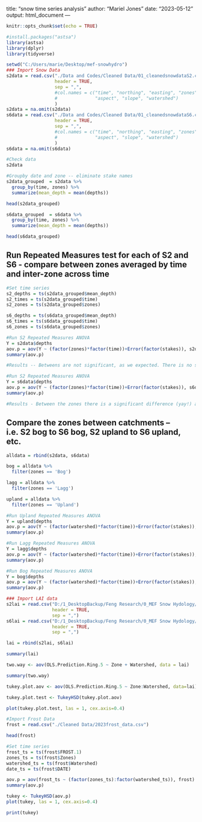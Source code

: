 title: "snow time series analysis"
author: "Mariel Jones"
date: "2023-05-12"
output: html_document
---

```r
knitr::opts_chunk$set(echo = TRUE)
```


```r
#install.packages("astsa")
library(astsa)
library(dplyr)
library(tidyverse)
```

```r
setwd("C:/Users/marie/Desktop/mef-snowhydro")
### Import Snow Data
s2data = read.csv("./Data and Codes/Cleaned Data/01_cleanedsnowdataS2.csv",
                  header = TRUE,
                  sep = ",",
                  #col.names = c("time", "northing", "easting", "zones", "stakes", 
                  #              "aspect", "slope", "watershed")
                  )
s2data = na.omit(s2data)
s6data = read.csv("./Data and Codes/Cleaned Data/01_cleanedsnowdataS6.csv",
                  header = TRUE,
                  sep = ",",
                  #col.names = c("time", "northing", "easting", "zones", "stakes",
                  #              "aspect", "slope", "watershed")
                  )
s6data = na.omit(s6data)
```

```r
#Check data
s2data

```

```r
#Groupby date and zone -- eliminate stake names
s2data_grouped  = s2data %>%
  group_by(time, zones) %>%
  summarize(mean_depth = mean(depths))

head(s2data_grouped)

s6data_grouped  = s6data %>%
  group_by(time, zones) %>%
  summarize(mean_depth = mean(depths))

head(s6data_grouped)
```

## Run Repeated Measures test for each of S2 and S6 - compare between zones averaged by time and inter-zone across time

```r
#Set time series
s2_depths = ts(s2data_grouped$mean_depth)
s2_times = ts(s2data_grouped$time)
s2_zones = ts(s2data_grouped$zones)

s6_depths = ts(s6data_grouped$mean_depth)
s6_times = ts(s6data_grouped$time)
s6_zones = ts(s6data_grouped$zones)
```

```r
#Run S2 Repeated Measures ANOVA
Y = s2data$depths
aov.p = aov(Y ~ (factor(zones)*factor(time))+Error(factor(stakes)), s2data)
summary(aov.p)

#Results -- Betweens are not significant, as we expected. There is no sig difference between the zones. Within a zone, however, there is a significant trend with time (as we would hope) and there is a significant interaction with zone and time, so even though the overall means might be different there is a slight difference in slopes. 
```
```r
#Run S2 Repeated Measures ANOVA
Y = s6data$depths
aov.p = aov(Y ~ (factor(zones)*factor(time))+Error(factor(stakes)), s6data)
summary(aov.p)

#Results - Between the zones there is a significant difference (yay!) and within the zones there is a signifcant relationship with time, expected, and a slight difference in slopes, although not as significant as the S2 data. 
```
## Compare the zones between catchments -- i.e. S2 bog to S6 bog, S2 upland to S6 upland, etc. 

```r
alldata = rbind(s2data, s6data)

bog = alldata %>%
  filter(zones == 'Bog')

lagg = alldata %>%
  filter(zones == 'Lagg')

upland = alldata %>%
  filter(zones == 'Upland')
```

```r
#Run Upland Repeated Measures ANOVA
Y = upland$depths
aov.p = aov(Y ~ (factor(watershed)*factor(time))+Error(factor(stakes)), upland)
summary(aov.p)
```

```r
#Run Lagg Repeated Measures ANOVA
Y = lagg$depths
aov.p = aov(Y ~ (factor(watershed)*factor(time))+Error(factor(stakes)), lagg)
summary(aov.p)
```

```r
#Run Bog Repeated Measures ANOVA
Y = bog$depths
aov.p = aov(Y ~ (factor(watershed)*factor(time))+Error(factor(stakes)), bog)
summary(aov.p)
```





















```r
### Import LAI data 
s2lai = read.csv("D:/1_DesktopBackup/Feng Research/0_MEF Snow Hydology/mef-snowhydro/Data and Codes/Cleaned Data/S2_winterLAI_calibrated.csv", 
                 header = TRUE, 
                 sep = ",")
s6lai = read.csv("D:/1_DesktopBackup/Feng Research/0_MEF Snow Hydology/mef-snowhydro/Data and Codes/Cleaned Data/S6_winterLAI_calibrated.csv", 
                 header = TRUE, 
                 sep = ",")

lai = rbind(s2lai, s6lai)
```

```r
summary(lai)
```

```r
two.way <- aov(OLS.Prediction.Ring.5 ~ Zone + Watershed, data = lai)

summary(two.way)
```
```r
tukey.plot.aov <- aov(OLS.Prediction.Ring.5 ~ Zone:Watershed, data=lai)
```


```r
tukey.plot.test <- TukeyHSD(tukey.plot.aov)
```

```r
plot(tukey.plot.test, las = 1, cex.axis=0.4)
```

```r
#Import Frost Data
frost = read.csv("./Cleaned Data/2023frost_data.csv")

head(frost)
```

```r
#Set time series
frost_ts = ts(frost$FROST.1)
zones_ts = ts(frost$Zones)
watershed_ts = ts(frost$Watershed)
date_ts = ts(frost$DATE)
```

```r
aov.p = aov(frost_ts ~ (factor(zones_ts):factor(watershed_ts)), frost)
summary(aov.p)
```

```r
tukey <- TukeyHSD(aov.p)
plot(tukey, las = 1, cex.axis=0.4)
```
```r
print(tukey)
```













